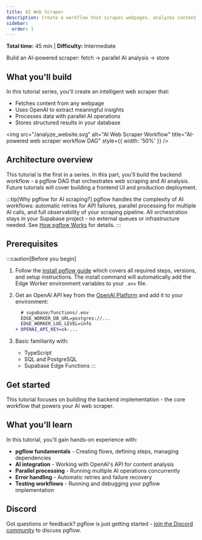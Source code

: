 ```yaml
---
title: AI Web Scraper
description: Create a workflow that scrapes webpages, analyzes content with OpenAI, and stores results in Postgres
sidebar:
  order: 1
---
```



**Total time:** 45 min | **Difficulty:** Intermediate

Build an AI-powered scraper: fetch → parallel AI analysis → store

## What you'll build

In this tutorial series, you'll create an intelligent web scraper that:
- Fetches content from any webpage
- Uses OpenAI to extract meaningful insights
- Processes data with parallel AI operations
- Stores structured results in your database

<img src="/analyze_website.svg" alt="AI Web Scraper Workflow" title="AI-powered web scraper workflow DAG" style={{ width: '50%' }} />

## Architecture overview

This tutorial is the first in a series. In this part, you'll build the backend workflow - a pgflow DAG that orchestrates web scraping and AI analysis. Future tutorials will cover building a frontend UI and production deployment.

:::tip[Why pgflow for AI scraping?]
pgflow handles the complexity of AI workflows: automatic retries for API failures, parallel processing for multiple AI calls, and full observability of your scraping pipeline.
All orchestration stays in your Supabase project - no external queues or infrastructure needed.
See [How pgflow Works](/concepts/how-pgflow-works/) for details.
:::

## Prerequisites

:::caution[Before you begin]

1. Follow the [install pgflow guide](/getting-started/install-pgflow/) which covers all required steps, versions, and setup instructions. The install command will automatically add the Edge Worker environment variables to your `.env` file.

2. Get an OpenAI API key from the [OpenAI Platform](https://platform.openai.com/api-keys) and add it to your environment:
   ```diff
     # supabase/functions/.env
     EDGE_WORKER_DB_URL=postgres://...
     EDGE_WORKER_LOG_LEVEL=info
   + OPENAI_API_KEY=sk-...
   ```

3. Basic familiarity with:
   - TypeScript
   - SQL and PostgreSQL
   - Supabase Edge Functions
:::

## Get started

This tutorial focuses on building the backend implementation - the core workflow that powers your AI web scraper.

<CardGrid>
  <LinkCard
    title="Part 1: Create AI Scraping Flow"
    description="Build the database schema, AI tasks, and workflow orchestration"
    href="/tutorials/ai-web-scraper/backend/"
  />
</CardGrid>

## What you'll learn

In this tutorial, you'll gain hands-on experience with:

- **pgflow fundamentals** - Creating flows, defining steps, managing dependencies
- **AI integration** - Working with OpenAI's API for content analysis
- **Parallel processing** - Running multiple AI operations concurrently
- **Error handling** - Automatic retries and failure recovery
- **Testing workflows** - Running and debugging your pgflow implementation

## Discord

Got questions or feedback? pgflow is just getting started - [join the Discord community](https://discord.com/invite/NpffdEyb) to discuss pgflow.

